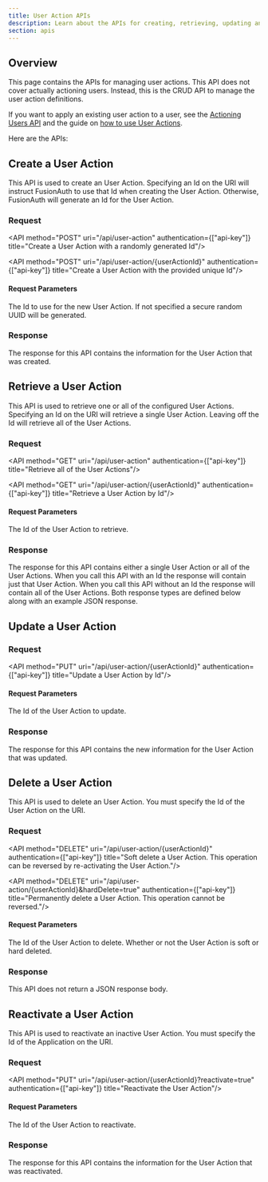 ```yaml
---
title: User Action APIs
description: Learn about the APIs for creating, retrieving, updating and deleting user actions.
section: apis
---
```


## Overview

This page contains the APIs for managing user actions. This API does not cover actually actioning users. Instead, this is the CRUD API to manage the user action definitions.

If you want to apply an existing user action to a user, see the [Actioning Users API](/docs/apis/actioning-users) and the guide on [how to use User Actions](/docs/lifecycle/manage-users/user-actions).

Here are the APIs:


## Create a User Action

This API is used to create an User Action. Specifying an Id on the URI will instruct FusionAuth to use that Id when creating the User Action. Otherwise, FusionAuth will generate an Id for the User Action.

### Request

<API method="POST" uri="/api/user-action" authentication={["api-key"]} title="Create a User Action with a randomly generated Id"/>

<API method="POST" uri="/api/user-action/{userActionId}" authentication={["api-key"]} title="Create a User Action with the provided unique Id"/>

#### Request Parameters

<APIBlock>
  <APIField name="userActionId" type="UUID" optional defaults="secure random UUID">
    The Id to use for the new User Action. If not specified a secure random UUID will be generated.
  </APIField>
</APIBlock>

<UserActionRequestBody />

### Response

The response for this API contains the information for the User Action that was created.

<StandardPostResponseCodes />

<UserActionResponseBody />


## Retrieve a User Action

This API is used to retrieve one or all of the configured User Actions. Specifying an Id on the URI will retrieve a single User Action. Leaving off the Id will retrieve all of the User Actions.

### Request

<API method="GET" uri="/api/user-action" authentication={["api-key"]} title="Retrieve all of the User Actions"/>

<API method="GET" uri="/api/user-action/{userActionId}" authentication={["api-key"]} title="Retrieve a User Action by Id"/>


#### Request Parameters

<APIBlock>
  <APIField name="userActionId" type="UUID" optional>
    The Id of the User Action to retrieve.
  </APIField>
</APIBlock>

### Response

The response for this API contains either a single User Action or all of the User Actions. When you call this API with an Id the response will contain just that User Action. When you call this API without an Id the response will contain all of the User Actions. Both response types are defined below along with an example JSON response.

<StandardGetResponseCodes />

<UserActionResponseBody />

<UserActionsResponseBody />


## Update a User Action

<GenericUpdateExplanationFragment capitalized_object_name="User Action" />

### Request

<API method="PUT" uri="/api/user-action/{userActionId}" authentication={["api-key"]} title="Update a User Action by Id"/>

<PatchSupport api_endpoint="/api/user-action/`{userActionId}`" />

#### Request Parameters

<APIBlock>
  <APIField name="userActionId" type="UUID" required>
    The Id of the User Action to update.
  </APIField>
</APIBlock>

<UserActionRequestBody />

### Response

The response for this API contains the new information for the User Action that was updated.

<StandardPutResponseCodes />

<UserActionResponseBody />


## Delete a User Action

This API is used to delete an User Action. You must specify the Id of the User Action on the URI.

### Request

<API method="DELETE" uri="/api/user-action/{userActionId}" authentication={["api-key"]} title="Soft delete a User Action. This operation can be reversed by re-activating the User Action."/>

<API method="DELETE" uri="/api/user-action/{userActionId}&hardDelete=true" authentication={["api-key"]} title="Permanently delete a User Action. This operation cannot be reversed."/>

#### Request Parameters

<APIBlock>
  <APIField name="userActionId" type="UUID" required>
    The Id of the User Action to delete.
  </APIField>
  <APIField name="hardDelete" type="Boolean" optional>
    Whether or not the User Action is soft or hard deleted.
  </APIField>
</APIBlock>

### Response

This API does not return a JSON response body.

<StandardDeleteResponseCodes />


## Reactivate a User Action

This API is used to reactivate an inactive User Action. You must specify the Id of the Application on the URI.

### Request

<API method="PUT" uri="/api/user-action/{userActionId}?reactivate=true" authentication={["api-key"]} title="Reactivate the User Action"/>

#### Request Parameters

<APIBlock>
  <APIField name="userActionId" type="UUID" required>
    The Id of the User Action to reactivate.
  </APIField>
</APIBlock>

### Response

The response for this API contains the information for the User Action that was reactivated.

<StandardGetResponseCodes />

<UserActionResponseBody />

